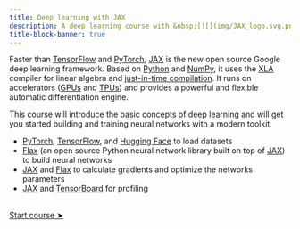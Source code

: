 ```yaml
---
title: Deep learning with JAX
description: A deep learning course with &nbsp;[![](img/JAX_logo.svg.png){width="4%" fig-alt="noshadow"}](https://jax.readthedocs.io/)
title-block-banner: true
---
```


:::{.topdef}

Faster than [TensorFlow](https://www.tensorflow.org/) and [PyTorch](https://pytorch.org/), [JAX](https://jax.readthedocs.io/) is the new open source Google deep learning framework. Based on [Python](https://www.python.org/) and [NumPy](https://numpy.org/), it uses the [XLA](https://www.tensorflow.org/xla) compiler for linear algebra and [just-in-time compilation](https://en.wikipedia.org/wiki/Just-in-time_compilation). It runs on accelerators ([GPUs](https://en.wikipedia.org/wiki/Graphics_processing_unit) and [TPUs](https://en.wikipedia.org/wiki/Tensor_Processing_Unit)) and provides a powerful and flexible automatic differentiation engine.

This course will introduce the basic concepts of deep learning and will get you started building and training neural networks with a modern toolkit:

- [PyTorch](https://pytorch.org/), [TensorFlow](https://www.tensorflow.org/), and [Hugging Face](https://huggingface.co/) to load datasets
- [Flax](https://flax.readthedocs.io/en/latest/index.html) (an open source Python neural network library built on top of [JAX](https://jax.readthedocs.io/)) to build neural networks
- [JAX](https://jax.readthedocs.io/) and [Flax](https://flax.readthedocs.io/en/latest/index.html) to calculate gradients and optimize the networks parameters
- [JAX](https://jax.readthedocs.io/) and [TensorBoard](https://www.tensorflow.org/tensorboard/) for profiling

:::

<br>
[[Start course ➤](jx_intro.qmd)]{.topinline}
